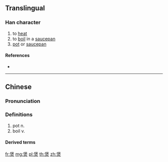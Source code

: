 ==Translingual==

===Han character===
{{Han char|rn=86|rad=火|as=09|sn=13|four=26809|canj=ODF|ids=⿱保火}}
# to [[heat]]
# to [[boil]] in a [[saucepan]]
# [[pot]] or [[saucepan]]

====References====
* {{Han ref|kx=0678.161|dkj=19260|hdz=32218.150|uh=7172|ud=29042|bh=DE73|bd=56947}}

----

==Chinese==
{{zh-forms}}

===Pronunciation===
{{zh-pron
|m=bāo
|c=bou1
|h=pfs=
|md=
|mn=
|w=
|mc=
|oc=
|cat=v
}}

===Definitions===
{{zh-hanzi}}

# pot n.
# boil v.

====Derived terms====
{{zh-der|電飯煲|煲粥|煲電話粥|煲飯}}

[[fr:煲]]
[[mg:煲]]
[[pl:煲]]
[[th:煲]]
[[zh:煲]]